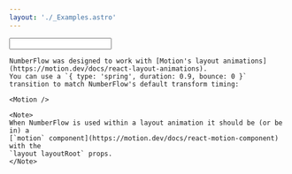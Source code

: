 ```yaml
---
layout: './_Examples.astro'
---
```


<Heading class="sr-only" value="Input" />

<Input rootClassName="!mt-0" />

<Heading value="Activity" />

<Activity />

<Heading value="Slider" />

<Slider />

<Heading value="Countdown" />

<Countdown />

<Match react>
    <Heading value="Motion for React" />

    NumberFlow was designed to work with [Motion's layout animations](https://motion.dev/docs/react-layout-animations).
    You can use a `{ type: 'spring', duration: 0.9, bounce: 0 }` transition to match NumberFlow's default transform timing:

    <Motion />

    <Note>
    When NumberFlow is used within a layout animation it should be (or be in) a
    [`motion` component](https://motion.dev/docs/react-motion-component) with the
    `layout layoutRoot` props.
    </Note>
</Match>
